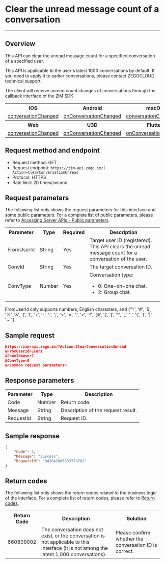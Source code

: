 # Clear the unread message count of a conversation

---

## Overview

This API can clear the unread message count for a specified conversation of a specified user.

<Note title="Note">This API is applicable to the user's latest 1000 conversations by default. If you need to apply it to earlier conversations, please contact ZEGOCLOUD technical support.</Note>

The client will receive unread count changes of conversations through the callback interface of the ZIM SDK.

<table>
<tbody><tr>
<th>iOS</th>
<th>Android</th>
<th>macOS</th>
<th>Windows</th>
</tr>
<tr>
<td><a href="/article/api?doc=zim_API~objective-c_ios~protocol~ZIMEventHandler#zim-group-member-info-updated-operated-info-group-id" target="_blank" rel="noopener">conversationChanged</a></td>
<td><a href="/article/api?doc=zim_API~java_android~class~ZIMEventHandler#on-conversation-changed" target="_blank" rel="noopener">onConversationChanged</a></td>
<td><a href="/article/api?doc=zim_API~objective-c_macos~protocol~ZIMEventHandler#zim-group-member-info-updated-operated-info-group-id" target="_blank" rel="noopener">conversationChanged</a></td>
<td><a href="/article/api?doc=zim_API~cpp_windows~class~ZIMEventHandler#on-conversation-changed" target="_blank" rel="noopener">onConversationChanged</a></td>
</tr>
<tr>
<th>Web</th>
<th>U3D</th>
<th>Flutter</th>
<th>React Native</th>
</tr>
<tr>
<td><a href="/article/api?doc=zim_API~javascript_web~interface~ZIMEventHandler#conversation-changed" target="_blank" rel="noopener">conversationChanged</a></td>
<td><a href="/article/api?doc=zim_API~cs_unity3d~class~ZIMEventHandler#on-conversation-changed" target="_blank" rel="noopener">onConversationChanged</a></td>
<td><a href="https://pub.dev/documentation/zego_zim/latest/zego_zim/ZIMEventHandler/onConversationChanged.html" target="_blank" rel="noopener">onConversationChanged</a></td>
<td><a href="/article/api?doc=zim_API~javascript_react-native~interface~ZIMEventHandler#conversation-changed" target="_blank" rel="noopener">conversationChanged</a></td>
</tr>
</tbody></table>

## Request method and endpoint

- Request method: GET
- Request endpoint: `https://zim-api.zego.im/?Action=ClearConversationUnread`
- Protocol: HTTPS
- Rate limit: 20 times/second

## Request parameters

The following list only shows the request parameters for this interface and some public parameters. For a complete list of public parameters, please refer to [Accessing Server APIs - Public parameters](../Accessing%20Server%20APIs.mdx#public-parameters).

<table>

<tbody><tr>
<th>Parameter</th>
<th>Type</th>
<th>Required</th>
<th>Description</th>
</tr>
<tr>
<td>FromUserId</td>
<td>String</td>
<td>Yes</td>
<td>Target user ID (registered). This API clears the unread message count for a conversation of the user.</td>
</tr>
<tr>
<td>ConvId</td>
<td>String</td>
<td>Yes</td>
<td>The target conversation ID.</td>
</tr>
<tr>
<td>ConvType</td>
<td>Number</td>
<td>Yes</td>
<td>Conversation type:<ul><li>0: One-on-one chat.</li><li>2: Group chat.</li></ul></td>
</tr>
</tbody></table>

<Note title="Note">

FromUserId only supports numbers, English characters, and {"'!', '#', '$', '%', '&', '(', ')', '+', '-', ':', ';', '<', '=', '.', '>', '?', '@', '[', ']', '^', '_', ' ', '{', '}', '|', '~'"}.
</Note>

## Sample request

```json
https://zim-api.zego.im/?Action=ClearConversationUnread
&FromUserId=user1
&ConvId=user2
&ConvType=0
&<Common request parameters>
```

## Response parameters

<table>
<tbody><tr data-row-level="1">
<th>Parameter</th>
<th>Type</th>
<th>Description</th>
</tr>
<tr data-row-level="2">
<td>Code</td>
<td>Number</td>
<td>Return code.</td>
</tr>
<tr data-row-level="3">
<td>Message</td>
<td>String</td>
<td>Description of the request result.</td>
</tr>
<tr data-row-level="4">
<td>RequestId</td>
<td>String</td>
<td>Request ID.</td>
</tr>
</tbody></table>

## Sample response

```json
{
    "Code": 0,
    "Message": "success",
    "RequestId": "343649807833778782"
}
```

## Return codes

The following list only shows the return codes related to the business logic of the interface. For a complete list of return codes, please refer to [Return codes](../Return%20codes.mdx).

<table>

<tbody><tr>
<th>Return Code</th>
<th>Description</th>
<th>Solution</th>
</tr>
<tr>
<td>660800002</td>
<td>The conversation does not exist, or the conversation is not applicable to this interface (it is not among the latest 1,000 conversations).</td>
<td>Please confirm whether the conversation ID is correct.</td>
</tr>
</tbody></table>
